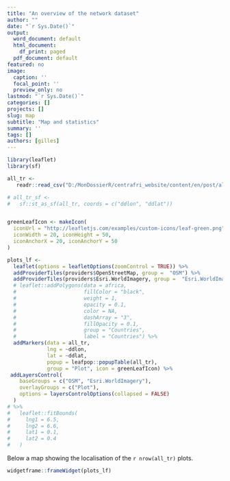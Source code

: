 ```yaml
---
title: "An overview of the network dataset"
author: ""
date: "`r Sys.Date()`"
output:
  word_document: default
  html_document:
    df_print: paged
  pdf_document: default
featured: no
image:
  caption: ''
  focal_point: ''
  preview_only: no
lastmod: "`r Sys.Date()`"
categories: []
projects: []
slug: map
subtitle: "Map and statistics"
summary: ''
tags: []
authors: [gilles]
---
```



```r

library(leaflet)
library(sf)

all_tr <- 
   readr::read_csv("D:/MonDossierR/centrafri_website/content/en/post/all_ird_meta_data_website.csv")

# all_tr_sf <- 
#   sf::st_as_sf(all_tr, coords = c("ddlon", "ddlat"))


greenLeafIcon <- makeIcon(
  iconUrl = "http://leafletjs.com/examples/custom-icons/leaf-green.png",
  iconWidth = 20, iconHeight = 50,
  iconAnchorX = 20, iconAnchorY = 50
)

plots_lf <- 
  leaflet(options = leafletOptions(zoomControl = TRUE)) %>% 
  addProviderTiles(providers$OpenStreetMap, group =  "OSM") %>%
  addProviderTiles(providers$Esri.WorldImagery, group =  "Esri.WorldImagery") %>%
  # leaflet::addPolygons(data = africa, 
  #                      fillColor = "black",
  #                      weight = 1,
  #                      opacity = 0.1,
  #                      color = NA,
  #                      dashArray = "3",
  #                      fillOpacity = 0.1, 
  #                      group = "Countries",
  #                      label = "Countries") %>%
  addMarkers(data = all_tr, 
             lng = ~ddlon,
             lat = ~ddlat,
             popup = leafpop::popupTable(all_tr), 
             group = "Plot", icon = greenLeafIcon) %>% 
 addLayersControl(
    baseGroups = c("OSM", "Esri.WorldImagery"),
    overlayGroups = c("Plot"),
    options = layersControlOptions(collapsed = FALSE)
  )
# %>%
#   leaflet::fitBounds(
#     lng1 = 6.5,
#     lng2 = 6.6,
#     lat1 = 0.1,
#     lat2 = 0.4
#   )


```


Below a map showing the localisation of the ```r nrow(all_tr)``` plots.


```r

widgetframe::frameWidget(plots_lf)


```

